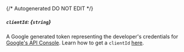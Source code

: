 {/* Autogenerated DO NOT EDIT  */}
##### `clientId`: *{`string`}*
A Google generated token representing the developer's credentials for [Google's API Console](https://console.cloud.google.com/apis/dashboard?pli\=1\&project\=discourse\-login\-388921). Learn how to get a `clientId` [here](https://developers.google.com/identity/gsi/web/guides/get\-google\-api\-clientid).

